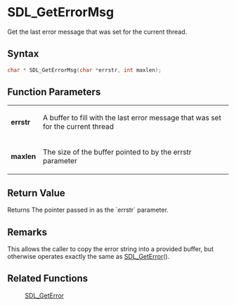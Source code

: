 = SDL_GetErrorMsg =

Get the last error message that was set for the current thread.

== Syntax ==

<syntaxhighlight lang='c'>
char * SDL_GetErrorMsg(char *errstr, int maxlen);
</syntaxhighlight>

== Function Parameters ==

{|
|'''errstr'''
|A buffer to fill with the last error message that was set for the current thread
|-
|'''maxlen'''
|The size of the buffer pointed to by the errstr parameter
|}

== Return Value ==

Returns The pointer passed in as the `errstr` parameter.



== Remarks ==

This allows the caller to copy the error string into a provided buffer,
but otherwise operates exactly the same as [[SDL_GetError]]().

== Related Functions ==

:[[SDL_GetError]]



